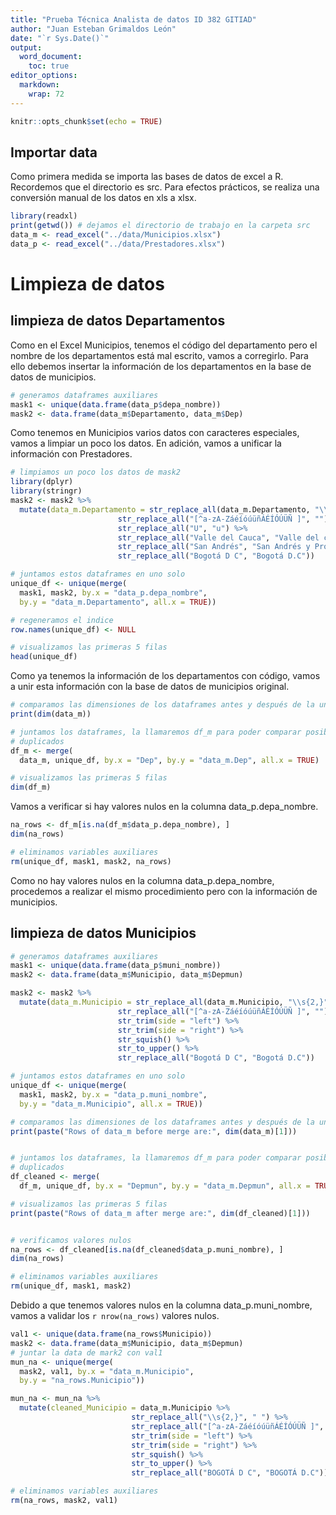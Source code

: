 ```yaml
---
title: "Prueba Técnica Analista de datos ID 382 GITIAD"
author: "Juan Esteban Grimaldos León"
date: "`r Sys.Date()`"
output: 
  word_document: 
    toc: true
editor_options: 
  markdown: 
    wrap: 72
---
```


```r
knitr::opts_chunk$set(echo = TRUE)
```

## Importar data

Como primera medida se importa las bases de datos de excel a R.
Recordemos que el directorio es src. Para efectos prácticos, se realiza
una conversión manual de los datos en xls a xlsx.

```r
library(readxl)
print(getwd()) # dejamos el directorio de trabajo en la carpeta src
data_m <- read_excel("../data/Municipios.xlsx")
data_p <- read_excel("../data/Prestadores.xlsx")
```

# Limpieza de datos

## limpieza de datos Departamentos

Como en el Excel Municipios, tenemos el código del departamento pero el
nombre de los departamentos está mal escrito, vamos a corregirlo. Para
ello debemos insertar la información de los departamentos en la base de
datos de municipios.

```r
# generamos dataframes auxiliares
mask1 <- unique(data.frame(data_p$depa_nombre))
mask2 <- data.frame(data_m$Departamento, data_m$Dep)

```

Como tenemos en Municipios varios datos con caracteres especiales, vamos
a limpiar un poco los datos. En adición, vamos a unificar la información
con Prestadores.

```r
# limpiamos un poco los datos de mask2
library(dplyr)
library(stringr)
mask2 <- mask2 %>%
  mutate(data_m.Departamento = str_replace_all(data_m.Departamento, "\\s{2,}", " ") %>% 
                        str_replace_all("[^a-zA-ZáéíóúüñÁÉÍÓÚÜÑ ]", "") %>%
                        str_replace_all("U", "u") %>%
                        str_replace_all("Valle del Cauca", "Valle del cauca") %>%
                        str_replace_all("San Andrés", "San Andrés y Providencia") %>%
                        str_replace_all("Bogotá D C", "Bogotá D.C"))

```

```r
# juntamos estos dataframes en uno solo
unique_df <- unique(merge(
  mask1, mask2, by.x = "data_p.depa_nombre", 
  by.y = "data_m.Departamento", all.x = TRUE))

# regeneramos el indice
row.names(unique_df) <- NULL

# visualizamos las primeras 5 filas
head(unique_df)
```

Como ya tenemos la información de los departamentos con código, vamos a
unir esta información con la base de datos de municipios original.

```r
# comparamos las dimensiones de los dataframes antes y después de la unión
print(dim(data_m))

# juntamos los dataframes, la llamaremos df_m para poder comparar posibles
# duplicados
df_m <- merge(
  data_m, unique_df, by.x = "Dep", by.y = "data_m.Dep", all.x = TRUE)

# visualizamos las primeras 5 filas
dim(df_m)


```

Vamos a verificar si hay valores nulos en la columna data_p.depa_nombre.

```r
na_rows <- df_m[is.na(df_m$data_p.depa_nombre), ]
dim(na_rows)

# eliminamos variables auxiliares
rm(unique_df, mask1, mask2, na_rows)
```

Como no hay valores nulos en la columna data_p.depa_nombre, procedemos a
realizar el mismo procedimiento pero con la información de municipios.

## limpieza de datos Municipios

```r
# generamos dataframes auxiliares
mask1 <- unique(data.frame(data_p$muni_nombre))
mask2 <- data.frame(data_m$Municipio, data_m$Depmun)

mask2 <- mask2 %>%
  mutate(data_m.Municipio = str_replace_all(data_m.Municipio, "\\s{2,}", " ") %>%
                        str_replace_all("[^a-zA-ZáéíóúüñÁÉÍÓÚÜÑ ]", "") %>%
                        str_trim(side = "left") %>%
                        str_trim(side = "right") %>%
                        str_squish() %>%
                        str_to_upper() %>%
                        str_replace_all("Bogotá D C", "Bogotá D.C"))

# juntamos estos dataframes en uno solo
unique_df <- unique(merge(
  mask1, mask2, by.x = "data_p.muni_nombre", 
  by.y = "data_m.Municipio", all.x = TRUE))

# comparamos las dimensiones de los dataframes antes y después de la unión
print(paste("Rows of data_m before merge are:", dim(data_m)[1]))


# juntamos los dataframes, la llamaremos df_m para poder comparar posibles
# duplicados
df_cleaned <- merge(
  df_m, unique_df, by.x = "Depmun", by.y = "data_m.Depmun", all.x = TRUE)

# visualizamos las primeras 5 filas
print(paste("Rows of data_m after merge are:", dim(df_cleaned)[1]))


# verificamos valores nulos
na_rows <- df_cleaned[is.na(df_cleaned$data_p.muni_nombre), ]
dim(na_rows)

# eliminamos variables auxiliares
rm(unique_df, mask1, mask2)

```

Debido a que tenemos valores nulos en la columna data_p.muni_nombre,
vamos a validar los `r nrow(na_rows)` valores nulos.

```r
val1 <- unique(data.frame(na_rows$Municipio))
mask2 <- data.frame(data_m$Municipio, data_m$Depmun)
# juntar la data de mark2 con val1
mun_na <- unique(merge(
  mask2, val1, by.x = "data_m.Municipio", 
  by.y = "na_rows.Municipio"))

mun_na <- mun_na %>%
  mutate(cleaned_Municipio = data_m.Municipio %>%
                           str_replace_all("\\s{2,}", " ") %>%
                           str_replace_all("[^a-zA-ZáéíóúüñÁÉÍÓÚÜÑ ]", "") %>%
                           str_trim(side = "left") %>%
                           str_trim(side = "right") %>%
                           str_squish() %>%
                           str_to_upper() %>%
                           str_replace_all("BOGOTÁ D C", "BOGOTÁ D.C"))

# eliminamos variables auxiliares
rm(na_rows, mask2, val1)

```



